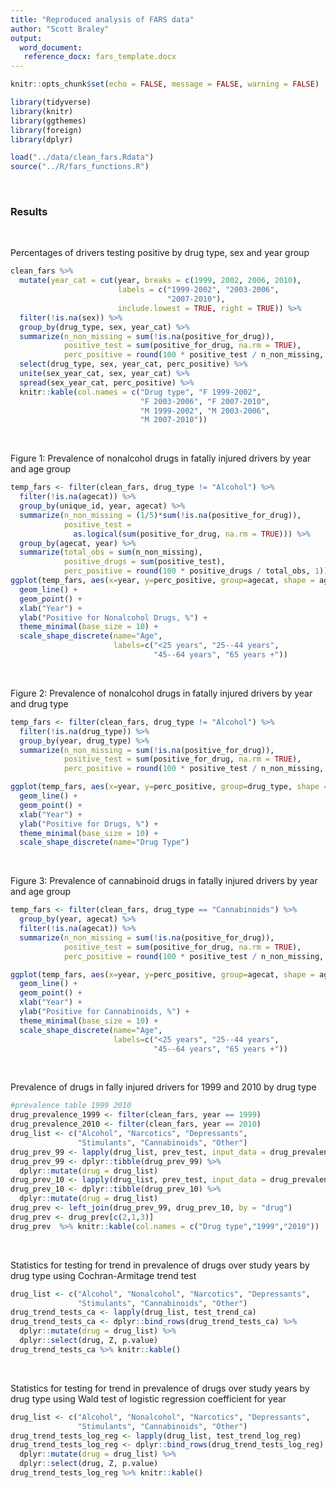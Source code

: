 ```yaml
---
title: "Reproduced analysis of FARS data"
author: "Scott Braley"
output: 
  word_document:
   reference_docx: fars_template.docx
---
```


```r
knitr::opts_chunk$set(echo = FALSE, message = FALSE, warning = FALSE)
```

```r
library(tidyverse)
library(knitr)
library(ggthemes)
library(foreign)
library(dplyr)

load("../data/clean_fars.Rdata")
source("../R/fars_functions.R")
```
&nbsp;

### Results  
&nbsp;

Percentages of drivers testing positive by drug type, sex and year group
```r
clean_fars %>%
  mutate(year_cat = cut(year, breaks = c(1999, 2002, 2006, 2010),
                        labels = c("1999-2002", "2003-2006",
                                   "2007-2010"),
                        include.lowest = TRUE, right = TRUE)) %>%
  filter(!is.na(sex)) %>%
  group_by(drug_type, sex, year_cat) %>%
  summarize(n_non_missing = sum(!is.na(positive_for_drug)),
            positive_test = sum(positive_for_drug, na.rm = TRUE),
            perc_positive = round(100 * positive_test / n_non_missing, 1)) %>%
  select(drug_type, sex, year_cat, perc_positive) %>%
  unite(sex_year_cat, sex, year_cat) %>%
  spread(sex_year_cat, perc_positive) %>%
  knitr::kable(col.names = c("Drug type", "F 1999-2002",
                             "F 2003-2006", "F 2007-2010",
                             "M 1999-2002", "M 2003-2006",
                             "M 2007-2010"))
```
&nbsp;

Figure 1: Prevalence of nonalcohol drugs in fatally injured drivers by year and age group
```r
temp_fars <- filter(clean_fars, drug_type != "Alcohol") %>%
  filter(!is.na(agecat)) %>%
  group_by(unique_id, year, agecat) %>%
  summarize(n_non_missing = (1/5)*sum(!is.na(positive_for_drug)),
            positive_test = 
              as.logical(sum(positive_for_drug, na.rm = TRUE))) %>%
  group_by(agecat, year) %>%
  summarize(total_obs = sum(n_non_missing),
            positive_drugs = sum(positive_test),
            perc_positive = round(100 * positive_drugs / total_obs, 1))
ggplot(temp_fars, aes(x=year, y=perc_positive, group=agecat, shape = agecat)) +
  geom_line() +
  geom_point() +
  xlab("Year") +
  ylab("Positive for Nonalcohol Drugs, %") +
  theme_minimal(base_size = 10) +
  scale_shape_discrete(name="Age",
                       labels=c("<25 years", "25--44 years",
                                "45--64 years", "65 years +"))
```
&nbsp;

Figure 2: Prevalence of nonalcohol drugs in fatally injured drivers by year and drug type
```r
temp_fars <- filter(clean_fars, drug_type != "Alcohol") %>%
  filter(!is.na(drug_type)) %>%
  group_by(year, drug_type) %>%
  summarize(n_non_missing = sum(!is.na(positive_for_drug)),
            positive_test = sum(positive_for_drug, na.rm = TRUE),
            perc_positive = round(100 * positive_test / n_non_missing, 1)) 

ggplot(temp_fars, aes(x=year, y=perc_positive, group=drug_type, shape = drug_type)) +
  geom_line() +
  geom_point() +
  xlab("Year") +
  ylab("Positive for Drugs, %") +
  theme_minimal(base_size = 10) +
  scale_shape_discrete(name="Drug Type")
```
&nbsp;

Figure 3: Prevalence of cannabinoid drugs in fatally injured drivers by year and age group
```r
temp_fars <- filter(clean_fars, drug_type == "Cannabinoids") %>%
  group_by(year, agecat) %>%
  filter(!is.na(agecat)) %>%
  summarize(n_non_missing = sum(!is.na(positive_for_drug)),
            positive_test = sum(positive_for_drug, na.rm = TRUE),
            perc_positive = round(100 * positive_test / n_non_missing, 1)) 

ggplot(temp_fars, aes(x=year, y=perc_positive, group=agecat, shape = agecat)) +
  geom_line() +
  geom_point() +
  xlab("Year") +
  ylab("Positive for Cannabinoids, %") +
  theme_minimal(base_size = 10) +
  scale_shape_discrete(name="Age",
                       labels=c("<25 years", "25--44 years",
                                "45--64 years", "65 years +"))
```


&nbsp;

Prevalence of drugs in fally injured drivers for 1999 and 2010 by drug type
```r
#prevalence table 1999 2010
drug_prevalence_1999 <- filter(clean_fars, year == 1999)
drug_prevalence_2010 <- filter(clean_fars, year == 2010)
drug_list <- c("Alcohol", "Narcotics", "Depressants",
               "Stimulants", "Cannabinoids", "Other")
drug_prev_99 <- lapply(drug_list, prev_test, input_data = drug_prevalence_1999)
drug_prev_99 <- dplyr::tibble(drug_prev_99) %>%
  dplyr::mutate(drug = drug_list)
drug_prev_10 <- lapply(drug_list, prev_test, input_data = drug_prevalence_2010)
drug_prev_10 <- dplyr::tibble(drug_prev_10) %>%
  dplyr::mutate(drug = drug_list)
drug_prev <- left_join(drug_prev_99, drug_prev_10, by = "drug")
drug_prev <- drug_prev[c(2,1,3)]
drug_prev  %>% knitr::kable(col.names = c("Drug type","1999","2010"))

```

&nbsp;

Statistics for testing for trend in prevalence of drugs over study years by drug type using Cochran-Armitage trend test
```r
drug_list <- c("Alcohol", "Nonalcohol", "Narcotics", "Depressants",
               "Stimulants", "Cannabinoids", "Other")
drug_trend_tests_ca <- lapply(drug_list, test_trend_ca)
drug_trend_tests_ca <- dplyr::bind_rows(drug_trend_tests_ca) %>%
  dplyr::mutate(drug = drug_list) %>%
  dplyr::select(drug, Z, p.value)
drug_trend_tests_ca %>% knitr::kable()
```
&nbsp;

Statistics for testing for trend in prevalence of drugs over study years by drug type using Wald test of logistic regression coefficient for year
```r
drug_list <- c("Alcohol", "Nonalcohol", "Narcotics", "Depressants",
               "Stimulants", "Cannabinoids", "Other")
drug_trend_tests_log_reg <- lapply(drug_list, test_trend_log_reg)
drug_trend_tests_log_reg <- dplyr::bind_rows(drug_trend_tests_log_reg) %>%
  dplyr::mutate(drug = drug_list) %>%
  dplyr::select(drug, Z, p.value)
drug_trend_tests_log_reg %>% knitr::kable()
```
&nbsp;

